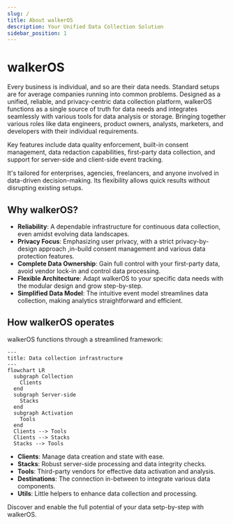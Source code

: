 ```yaml
---
slug: /
title: About walkerOS
description: Your Unified Data Collection Solution
sidebar_position: 1
---
```


# walkerOS

Every business is individual, and so are their data needs. Standard setups are
for average companies running into common problems. Designed as a unified,
reliable, and privacy-centric data collection platform, walkerOS functions as a
single source of truth for data needs and integrates seamlessly with various
tools for data analysis or storage. Bringing together various roles like data
engineers, product owners, analysts, marketers, and developers with their
individual requirements.

Key features include data quality enforcement, built-in consent management, data
redaction capabilities, first-party data collection, and support for server-side
and client-side event tracking.

It's tailored for enterprises, agencies, freelancers, and anyone involved in
data-driven decision-making. Its flexibility allows quick results without
disrupting existing setups.

## Why walkerOS?

- **Reliability**: A dependable infrastructure for continuous data collection,
  even amidst evolving data landscapes.
- **Privacy Focus**: Emphasizing user privacy, with a strict privacy-by-design
  approach ,in-build consent management and various data protection features.
- **Complete Data Ownership**: Gain full control with your first-party data,
  avoid vendor lock-in and control data processing.
- **Flexible Architecture**: Adapt walkerOS to your specific data needs with the
  modular design and grow step-by-step.
- **Simplified Data Model**: The intuitive event model streamlines data
  collection, making analytics straightforward and efficient.

## How walkerOS operates

walkerOS functions through a streamlined framework:

```mermaid
---
title: Data collection infrastructure
---
flowchart LR
  subgraph Collection
    Clients
  end
  subgraph Server-side
    Stacks
  end
  subgraph Activation
    Tools
  end
  Clients --> Tools
  Clients --> Stacks
  Stacks --> Tools
```

- **Clients**: Manage data creation and state with ease.
- **Stacks**: Robust server-side processing and data integrity checks.
- **Tools**: Third-party vendors for effective data activation and analysis.
- **Destinations**: The connection in-between to integrate various data
  components.
- **Utils**: Little helpers to enhance data collection and processing.

Discover and enable the full potential of your data setp-by-step with walkerOS.

